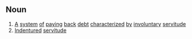 ==Noun==
#[[A]] [[system]] [[of]] [[pay]]ing [[back]] [[debt]] [[characterize]]d [[by]] [[involuntary]] [[servitude]]
#[[Indentured]] [[servitude]]